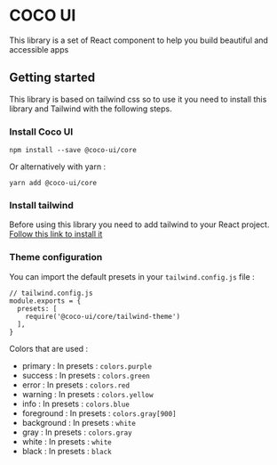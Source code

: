 
<Meta title="Introduction" />

# COCO UI

This library is a set of React component to help you build beautiful and accessible apps

## Getting started

This library is based on tailwind css so to use it you need to install this library and Tailwind with the following steps.

### Install Coco UI

```
npm install --save @coco-ui/core
```

Or alternatively with yarn :

```
yarn add @coco-ui/core
```

### Install tailwind

Before using this library you need to add tailwind to your React project. [Follow this link to install it](https://tailwindcss.com/docs/installation)

### Theme configuration

You can import the default presets in your `tailwind.config.js` file :

```
// tailwind.config.js
module.exports = {
  presets: [
    require('@coco-ui/core/tailwind-theme')
  ],
}
```

Colors that are used :

- primary : In presets : `colors.purple`
- success : In presets : `colors.green`
- error : In presets : `colors.red`
- warning : In presets : `colors.yellow`
- info : In presets : `colors.blue`
- foreground : In presets : `colors.gray[900]`
- background : In presets : `white`
- gray : In presets : `colors.gray`
- white : In presets : `white`
- black : In presets : `black`
